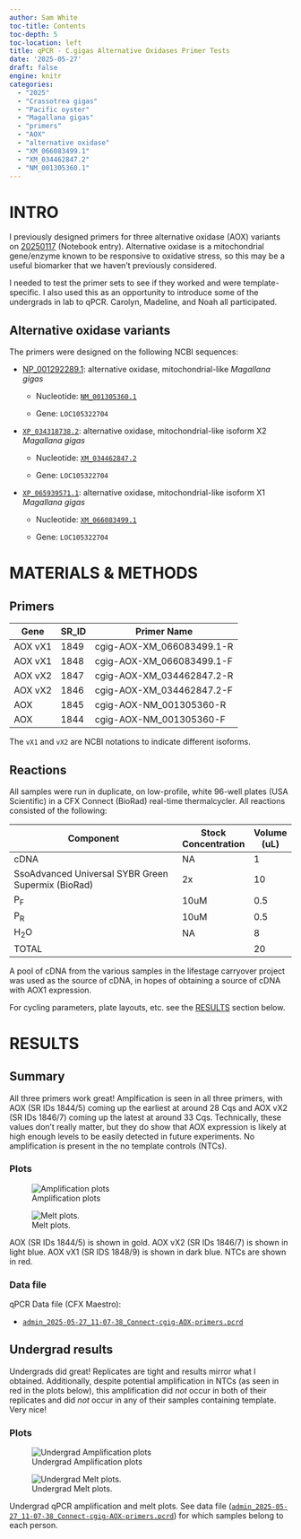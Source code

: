 ```yaml
---
author: Sam White
toc-title: Contents
toc-depth: 5
toc-location: left
title: qPCR - C.gigas Alternative Oxidases Primer Tests
date: '2025-05-27'
draft: false
engine: knitr
categories: 
  - "2025"
  - "Crassotrea gigas"
  - "Pacific oyster"
  - "Magallana gigas"
  - "primers"
  - "AOX"
  - "alternative oxidase"
  - "XM_066083499.1"
  - "XM_034462847.2"
  - "NM_001305360.1"
---
```

# INTRO

I previously designed primers for three alternative oxidase (AOX) variants on [20250117](../2025-01-17-Primer-Design---C.gigas-Alternative-Oxidase-AOX-Variants-Using-Primer3/index.qmd) (Notebook entry). Alternative oxidase is a mitochondrial gene/enzyme known to be
responsive to oxidative stress, so this may be a useful biomarker that
we haven’t previously considered.

I needed to test the primer sets to see if they worked and were template-specific. I also used this as an opportunity to introduce some of the undergrads in lab to qPCR. Carolyn, Madeline, and Noah all participated.


## Alternative oxidase variants

The primers were designed on the following NCBI sequences:

- [NP_001292289.1](https://www.ncbi.nlm.nih.gov/protein/NP_001292289.1?report=genbank&log$=protalign&blast_rank=1&RID=SMV9RMT6013):
  alternative oxidase, mitochondrial-like _Magallana gigas_

  - Nucleotide:
    [`NM_001305360.1`](https://www.ncbi.nlm.nih.gov/nuccore/NM_001305360.1)

  - Gene: `LOC105322704`

- [`XP_034318738.2`](https://www.ncbi.nlm.nih.gov/protein/XP_034318738.2?report=genbank&log$=protalign&blast_rank=2&RID=SMV9RMT6013):
  alternative oxidase, mitochondrial-like isoform X2 _Magallana
  gigas_

  - Nucleotide:
    [`XM_034462847.2`](https://www.ncbi.nlm.nih.gov/nuccore/XM_034462847.2)

  - Gene: `LOC105322704`

- [`XP_065939571.1`](https://www.ncbi.nlm.nih.gov/protein/XP_065939571.1?report=genbank&log$=protalign&blast_rank=3&RID=SMV9RMT6013):
  alternative oxidase, mitochondrial-like isoform X1 _Magallana
  gigas_

  - Nucleotide:
    [`XM_066083499.1`](https://www.ncbi.nlm.nih.gov/nuccore/XM_066083499.1)

  - Gene: `LOC105322704`

# MATERIALS & METHODS

## Primers

| Gene    | SR_ID | Primer Name               |
|---------|-------|---------------------------|
| AOX vX1 | 1849  | cgig-AOX-XM_066083499.1-R |
| AOX vX1 | 1848  | cgig-AOX-XM_066083499.1-F |
| AOX vX2 | 1847  | cgig-AOX-XM_034462847.2-R |
| AOX vX2 | 1846  | cgig-AOX-XM_034462847.2-F |
| AOX     | 1845  | cgig-AOX-NM_001305360-R   |
| AOX     | 1844  | cgig-AOX-NM_001305360-F   |

::: {.callout-note}
The `vX1` and `vX2` are NCBI notations to indicate different isoforms.
:::

## Reactions

All samples were run in duplicate, on low-profile, white 96-well plates (USA Scientific) in a CFX Connect (BioRad) real-time thermalcycler. All reactions consisted of the following:

| Component                                          | Stock Concentration | Volume (uL) |
|----------------------------------------------------|---------------------|-------------|
| cDNA                                               | NA                  | 1           |
| SsoAdvanced Universal SYBR Green Supermix (BioRad) | 2x                  | 10          |
| P<sub>F</sub>                                      | 10uM                | 0.5         |
| P<sub>R</sub>                                      | 10uM                | 0.5         |
| H<sub>2</sub>O                                     | NA                  | 8           |
| TOTAL                                              |                     | 20          |

A pool of cDNA from the various samples in the lifestage carryover project was used as the source of cDNA, in hopes of obtaining a source of cDNA with AOX1 expression. 

For cycling parameters, plate layouts, etc. see the [RESULTS](#results) section below.

# RESULTS

## Summary

All three primers work great! Amplfication is seen in all three primers, with AOX (SR IDs 1844/5) coming up the earliest at around 28 Cqs and AOX vX2 (SR IDs 1846/7) coming up the latest at around 33 Cqs. Technically, these values don't really matter, but they do show that AOX expression is likely at high enough levels to be easily detected in future experiments. No amplification is present in the no template controls (NTCs).


### Plots

::: {layout-ncol="2"}
![Amplification plots](./20250527-cgig-aox-amp-plots-sam.png){#fig-amp-plots-sam fig-alt="qPCR amplification plots. AOX (SR IDs 1844/5) is shown in gold. AOX vX2 (SR IDs 1846/7) is shown in light blue. AOX vX1 (SR IDS 1848/9) is shown in dark blue. No amplification seen in the NTCs." .lightbox}

![Melt plots.](./20250527-cgig-aox-melt-plots-sam.png){#fig-melt-plots-sam fig-alt="qPCR melt plots. AOX (SR IDs 1844/5) is shown in gold. AOX vX2 (SR IDs 1846/7) is shown in light blue. AOX vX1 (SR IDS 1848/9) is shown in dark blue. No amplification seen in the NTCs." .lightbox}

AOX (SR IDs 1844/5) is shown in gold.
AOX vX2 (SR IDs 1846/7) is shown in light blue.
AOX vX1 (SR IDS 1848/9) is shown in dark blue.
NTCs are shown in red.
:::

### Data file

qPCR Data file (CFX Maestro):

- [`admin_2025-05-27_11-07-38_Connect-cgig-AOX-primers.pcrd`](./admin_2025-05-27_11-07-38_Connect-cgig-AOX-primers.pcrd)

## Undergrad results

Undergrads did great! Replicates are tight and results mirror what I obtained. Additionally, despite potential amplification in NTCs (as seen in red in the plots below), this amplification did _not_ occur in both of their replicates and did _not_ occur in any of their samples containing template. Very nice!

### Plots

::: {layout-ncol="2"}
![Undergrad Amplification plots](./20250527-cgig-aox-amp-plots-undergrads.png){#fig-amp-plots-undergrads fig-alt="Undergrad qPCR amplification plots." .lightbox}

![Undergrad Melt plots.](./20250527-cgig-aox-melt-plots-undergrads.png){#fig-melt-plots-undergrads fig-alt="Undergrad qPCR melt plots." .lightbox}

Undergrad qPCR amplification and melt plots. See data file ([`admin_2025-05-27_11-07-38_Connect-cgig-AOX-primers.pcrd`](./admin_2025-05-27_11-07-38_Connect-cgig-AOX-primers.pcrd)) for which samples belong to each person.
:::